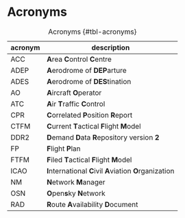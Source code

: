 # Acronyms


| acronym |  description |
|---------|--------------|
| ACC     |  **A**rea **C**ontrol **C**entre |
| ADEP    |  **A**erodrome of **DEP**arture |
| ADES    |  **A**erodrome of **DES**tination |
| AO      |  **A**ircraft **O**perator |
| ATC     |  **A**ir **T**raffic **C**ontrol |
| CPR     |  **C**orrelated **P**osition **R**eport |
| CTFM    |  **C**urrent **T**actical **F**light **M**odel |
| DDR2    |  **D**emand **D**ata **R**epository version **2** |
| FP      |  **F**light **P**lan |
| FTFM    |  **F**iled **T**actical **F**light **M**odel |
| ICAO    |  **I**nternational **C**ivil **A**viation **O**rganization |
| NM      |  **N**etwork **M**anager |
| OSN     |  **O**pen**s**ky **N**etwork |
| RAD     |  **R**oute **A**vailability **D**ocument |

: Acronyms {#tbl-acronyms}

